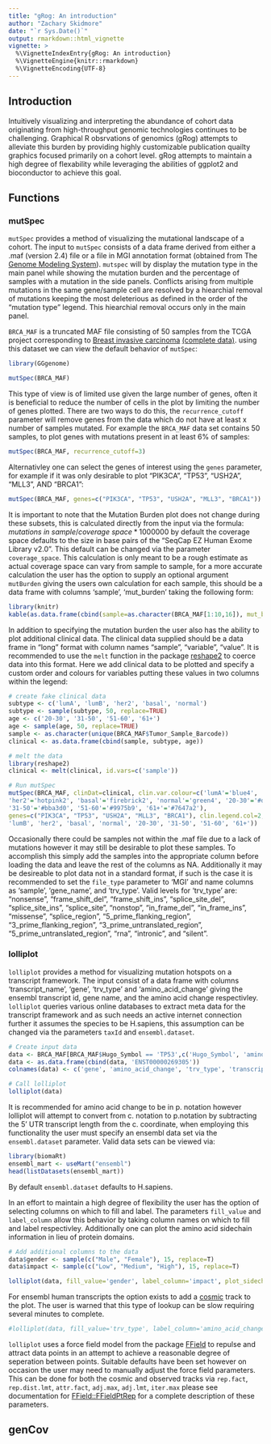 ```yaml
---
title: "gRog: An introduction"
author: "Zachary Skidmore"
date: "`r Sys.Date()`"
output: rmarkdown::html_vignette
vignette: >
  %\VignetteIndexEntry{gRog: An introduction}
  %\VignetteEngine{knitr::rmarkdown}
  %\VignetteEncoding{UTF-8}
---
```


## Introduction

Intuitively visualizing and interpreting the abundance of cohort data originating from high-throughput genomic technologies continues to be challenging. Graphical R obsrvations of genomics (gRog) attempts to alleviate this burden by providing highly customizable publication quailty graphics focused primarily on a cohort level. gRog attempts to maintain a high degree of flexability while leveraging the abilities of ggplot2 and bioconductor to achieve this goal.

## Functions

### mutSpec

`mutSpec` provides a method of visualizing the mutational landscape of a cohort. The input to `mutSpec` consists of a data frame derived from either a .maf (version 2.4) file or a file in MGI annotation format (obtained from The [Genome Modeling System](https://github.com/genome/gms)). `mutspec` will by display the mutation type in the main panel while showing the mutation burden and the percentage of samples with a mutation in the side panels. Conflicts arising from multiple mutations in the same gene/sample cell are resolved by a hiearchial removal of mutations keeping the most deleterious as defined in the order of the "mutation type" legend. This hiearchial removal occurs only in the main panel.

`BRCA_MAF` is a truncated MAF file consisting of 50 samples from the TCGA project corresponding to [Breast invasive carcinoma](https://wiki.nci.nih.gov/display/TCGA/TCGA+MAF+Files#TCGAMAFFiles-BRCA:Breastinvasivecarcinoma) [(complete data)](https://tcga-data.nci.nih.gov/tcgafiles/ftp_auth/distro_ftpusers/anonymous/tumor/brca/gsc/genome.wustl.edu/illuminaga_dnaseq/mutations/genome.wustl.edu_BRCA.IlluminaGA_DNASeq.Level_2.5.3.0/genome.wustl.edu_BRCA.IlluminaGA_DNASeq.Level_2.5.3.0.somatic.maf). using this dataset we can view the default behavior of `mutSpec`:

```r
library(GGgenome)
```

```r
mutSpec(BRCA_MAF)
```

This type of view is of limited use given the large number of genes, often it is beneficial to reduce the number of cells in the plot by limiting the number of genes plotted. There are two ways to do this, the `recurrence_cutoff` parameter will remove genes from the data which do not have at least x number of samples mutated. For example the `BRCA_MAF` data set contains 50 samples, to plot genes with mutations present in at least 6% of samples:

```r
mutSpec(BRCA_MAF, recurrence_cutoff=3)
```

Alternativley one can select the genes of interest using the `genes` parameter, for example if it was only desirable to plot "PIK3CA", "TP53", "USH2A", "MLL3", AND "BRCA1":

```r
mutSpec(BRCA_MAF, genes=c("PIK3CA", "TP53", "USH2A", "MLL3", "BRCA1"))
```

It is important to note that the Mutation Burden plot does not change during these subsets, this is calculated directly from the input via the formula: $mutations\ in\ sample/coverage\ space * 1000000$ by default the coverage space defaults to the size in base pairs of the "SeqCap EZ Human Exome Library v2.0". This default can be changed via the parameter `coverage_space`. This calculation is only meant to be a rough estimate as actual coverage space can vary from sample to sample, for a more accurate calculation the user has the option to supply an optional argument `mutBurden` giving the users own calculation for each sample, this should be a data frame with columns 'sample', 'mut_burden' taking the following form:
```r
library(knitr)
kable(as.data.frame(cbind(sample=as.character(BRCA_MAF[1:10,16]), mut_burden=as.numeric(rnorm(10, mean=2, sd=.5)))))
```

In addition to specifying the mutation burden the user also has the ability to plot additional clinical data. The clinical data supplied should be a data frame in "long" format with column names "sample", "variable", "value". It is recommended to use the `melt` function in the package [reshape2](http://cran.r-project.org/web/packages/reshape2/index.html) to coerce data into this format. Here we add clinical data to be plotted and specify a custom order and colours for variables putting these values in two columns within the legend:

```r
# create fake clinical data
subtype <- c('lumA', 'lumB', 'her2', 'basal', 'normal')
subtype <- sample(subtype, 50, replace=TRUE)
age <- c('20-30', '31-50', '51-60', '61+')
age <- sample(age, 50, replace=TRUE)
sample <- as.character(unique(BRCA_MAF$Tumor_Sample_Barcode))
clinical <- as.data.frame(cbind(sample, subtype, age))

# melt the data
library(reshape2)
clinical <- melt(clinical, id.vars=c('sample'))

# Run mutSpec
mutSpec(BRCA_MAF, clinDat=clinical, clin.var.colour=c('lumA'='blue4', 'lumB'='deepskyblue',
'her2'='hotpink2', 'basal'='firebrick2', 'normal'='green4', '20-30'='#ddd1e7',
'31-50'='#bba3d0', '51-60'='#9975b9', '61+'='#7647a2'),
genes=c("PIK3CA", "TP53", "USH2A", "MLL3", "BRCA1"), clin.legend.col=2, clin.var.order=c('lumA',
'lumB', 'her2', 'basal', 'normal', '20-30', '31-50', '51-60', '61+'))
```

Occasionally there could be samples not within the .maf file due to a lack of mutations however it may still be desirable to plot these samples. To accomplish this simply add the samples into the appropriate column before loading the data and leave the rest of the columns as NA. Additionally it may be desireable to plot data not in a standard format, if such is the case it is recommended to set the `file_type` parameter to 'MGI' and name columns as 'sample', 'gene_name', and 'trv_type'. Valid levels for 'trv_type' are: "nonsense", "frame_shift_del", "frame_shift_ins", "splice_site_del", "splice_site_ins", "splice_site", "nonstop", "in_frame_del", "in_frame_ins", "missense", "splice_region", "5_prime_flanking_region", "3_prime_flanking_region", "3_prime_untranslated_region", "5_prime_untranslated_region", "rna", "intronic", and "silent".

### lolliplot

`lolliplot` provides a method for visualizing mutation hotspots on a transcript framework. The input consist of a data frame with columns 'transcript_name', 'gene', 'trv_type' and 'amino_acid_change' giving the ensembl transcript id, gene name, and the amino acid change respectivley. `lolliplot` queries various online databases to extract meta data for the transcript framework and as such needs an active internet connection further it assumes the species to be H.sapiens, this assumption can be changed via the parameters `taxId` and `ensembl.dataset`.


```r
# Create input data
data <- BRCA_MAF[BRCA_MAF$Hugo_Symbol == 'TP53',c('Hugo_Symbol', 'amino_acid_change_WU', 'Variant_Classification')]
data <- as.data.frame(cbind(data, 'ENST00000269305'))
colnames(data) <- c('gene', 'amino_acid_change', 'trv_type', 'transcript_name')

# Call lolliplot
lolliplot(data)
```

It is recommended for amino acid change to be in p. notation however lolliplot will attempt to convert from c. notation to p.notation by subtracting the 5' UTR transcript length from the c. coordinate, when employing this functionality the user must specify an ensembl data set via the `ensembl.dataset` parameter. Valid data sets can be viewed via:
```r
library(biomaRt)
ensembl_mart <- useMart("ensembl")
head(listDatasets(ensembl_mart))
```
By default `ensembl.dataset` defaults to H.sapiens.

In an effort to maintain a high degree of flexibility the user has the option of selecting columns on which to fill and label. The parameters `fill_value` and `label_column` allow this behavior by taking column names on which to fill and label respectivley. Additionally one can plot the amino acid sidechain information in lieu of protein domains.

```r
# Add additional columns to the data
data$gender <- sample(c("Male", "Female"), 15, replace=T)
data$impact <- sample(c("Low", "Medium", "High"), 15, replace=T)

lolliplot(data, fill_value='gender', label_column='impact', plot_sidechain=TRUE)
```

For ensembl human transcripts the option exists to add a [cosmic](http://cancer.sanger.ac.uk/cosmic) track to the plot. The user is warned that this type of lookup can be slow requiring several minutes to complete.

```r
#lolliplot(data, fill_value='trv_type', label_column='amino_acid_change', cosmic=TRUE)
```

`lolliplot` uses a force field model from the package [FField](http://cran.r-project.org/web/packages/FField/index.html) to repulse and attract data points in an attempt to achieve a reasonable degree of seperation between points. Suitable defaults have been set however on occasion the user may need to manually adjust the force field parameters. This can be done for both the cosmic and observed tracks via `rep.fact`, `rep.dist.lmt`, `attr.fact`, `adj.max`, `adj.lmt`, `iter.max` please see documentation for [FField::FFieldPtRep](http://cran.r-project.org/web/packages/FField/FField.pdf) for a complete description of these parameters.

## genCov









